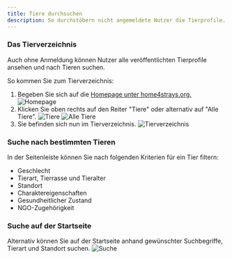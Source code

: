```yaml
---
title: Tiere durchsuchen
description: So durchstöbern nicht angemeldete Nutzer die Tierprofile.
---
```


### Das Tierverzeichnis

Auch ohne Anmeldung können Nutzer alle veröffentlichten Tierprofile ansehen und nach Tieren suchen.

So kommen Sie zum Tierverzeichnis:
1. Begeben Sie sich auf die [Homepage unter home4strays.org.](https://home4strays.org)
![Homepage](./homepage.jpeg)
2. Klicken Sie oben rechts auf den Reiter "Tiere" oder alternativ auf "Alle Tiere".
![Tiere](./tierereiter.png) 
![Alle Tiere](./alle-tiere.png)
3. Sie befinden sich nun im Tierverzeichnis.
![Tierverzeichnis](./tierverzeichnis.jpeg)

### Suche nach bestimmten Tieren

In der Seitenleiste können Sie nach folgenden Kriterien für ein Tier filtern:
- Geschlecht
- Tierart, Tierrasse und Tieralter 
- Standort 
- Charaktereigenschaften
- Gesundheitlicher Zustand
- NGO-Zugehörigkeit

### Suche auf der Startseite

Alternativ können Sie auf der Startseite anhand gewünschter Suchbegriffe, Tierart und Standort suchen.
![Suche](./startseitesuche.png)